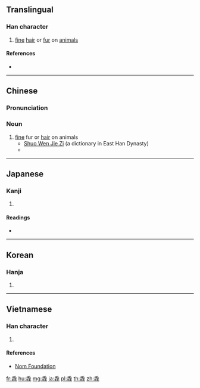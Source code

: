 ==Translingual==

===Han character===
{{Han char|rn=82|rad=毛|as=08|sn=12|four=20714|canj=HUHUU|ids=⿱毛㲎}}

# [[fine]] [[hair]] or [[fur]] on [[animal]]s

====References====
* {{Han ref|kx=0594.190|dkj=16872|dj=0986.180|hdz=32000.040|uh=6BF3|ud=27635|bh=D9E5|bd=55781}}

----

==Chinese==
{{zh-forms}}

===Pronunciation===
{{zh-pron
|m=cuì
|c=ceoi3
|mc=y
|oc=y
|cat=n
}}

===Noun===
{{zh-noun}}

# [[fine]] fur or [[hair]] on animals
#* [http://ctext.org/shuo-wen-jie-zi/cui-bu Shuo Wen Jie Zi] (a dictionary in East Han Dynasty)
#* {{zh-x|毳：獸 細 毛 也。从 三 毛。凡 毳 之 屬 皆 从 毳。|[The character] 毳 [means] animals' fine fur indeed. [The character is] composed [of] three 毛s. All that belongs to the radical 毳 are composed of 毳.|CL}}

----

==Japanese==

===Kanji===
{{ja-kanji|grade=|rs=毛08}}

# {{defn|lang=ja|sort=毛08}}

====Readings====
* {{ja-readings|kanyoon=[[ぜい]] (zei)|kanon=[[さい]] (sai)|goon=[[せい]] (sei)|on=[[せつ]] (setsu)|kun=[[むくげ]] (mukuge)}}

----

==Korean==

===Hanja===
{{ko-hanja|hangeul=[[취]], [[절]]|eumhun=|rv=chwi, jeol|mr=ch'wi, chŏl|y=chwi, cel}}

# {{defn|lang=ko|sort=毛08}}

----

==Vietnamese==

===Han character===
{{vi-readings|rs=毛08| hanviet = [[tuyệt]], [[xồi]]}}

# {{defn|lang=vi|sort=毛08}}

====References====
*[http://nomfoundation.org/common/nom_details.php?codepoint=6bf3 Nom Foundation]

[[fr:毳]]
[[hu:毳]]
[[mg:毳]]
[[ja:毳]]
[[pl:毳]]
[[th:毳]]
[[zh:毳]]
